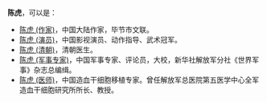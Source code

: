 '''陈虎'''，可以是：

* [[陈虎_(作家)|陈虎 (作家)]]，中国大陆作家，毕节市文联。
* [[陈虎_(演员)|陈虎 (演员)]]，中国影视演员、动作指导、武术冠军。
* [[陈虎_(清朝)|陈虎 (清朝)]]，清朝医生。
* [[陈虎_(军事专家)|陈虎 (军事专家)]]，中国军事专家、评论员，大校，新华社解放军分社《世界军事》杂志总编缉。
* [[陈虎_(医师)|陈虎 (医师)]]，中国造血干细胞移植专家。曾任解放军总医院第五医学中心全军造血干细胞研究所所长、教授。

{{disambig|H|Cat=二字陈姓人名消歧义}}